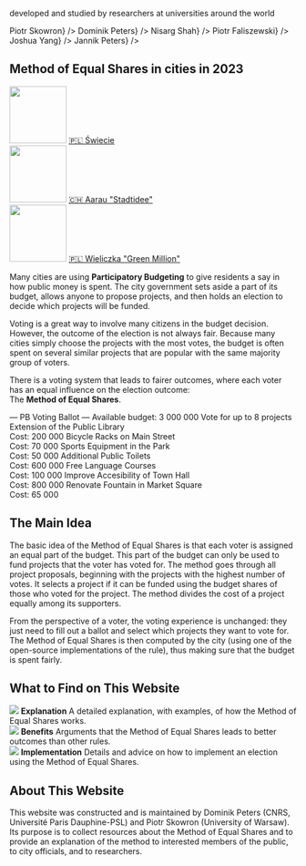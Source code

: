 
<section className={styles.universityLogos}>
    <p>developed and studied by researchers at universities around the world</p>
    <div className={styles.logoList}>
        <UniversityLogo logo="logo-warsaw-en.svg" uniName="University of Warsaw" link={<a href="https://www.mimuw.edu.pl/~ps219737/">Piotr Skowron</a>} />
        <UniversityLogo logo="logo-cnrs.svg" uniName="CNRS, France" link={<a href="http://dominik-peters.de/">Dominik Peters</a>} />
        <UniversityLogo logo="logo-toronto.svg" uniName="University of Toronto" link={<a href="https://www.cs.toronto.edu/~nisarg/index.html">Nisarg Shah</a>} />
        <UniversityLogo logo="logo-agh.svg" uniName="AGH University of Science and Technology, Kraków" link={<a href="https://home.agh.edu.pl/~faliszew/">Piotr Faliszewski</a>} />
        <UniversityLogo logo="logo-eth.svg" uniName="ETH Zurich" link={<a href="https://democracy.dsi.uzh.ch/member/joshua-yang/">Joshua Yang</a>} />
        <UniversityLogo logo="logo-tu-berlin.svg" uniName="TU Berlin" link={<a href="https://sites.google.com/view/jannikpeters">Jannik Peters</a>} />
    </div>
</section>

<section className={[styles.contentSection, styles.cities2023].join(' ')}>
  <h2><span>Method of Equal Shares in cities in 2023</span></h2>
  <div className={styles.columns}>
    <div>
      <a href="https://swiecie.konsultacjejst.pl/budzet-obywatelski/"><img src={useBaseUrl('/img/swiecie.png')} width="100" height="100" /></a>
      <a href="https://swiecie.konsultacjejst.pl/budzet-obywatelski/">🇵🇱 Świecie</a>
    </div>
    <div>
      <a href="https://www.stadtidee.aarau.ch/"><img src={useBaseUrl('/img/aarau.jpg')} width="100" height="100" /></a>
      <a href="https://www.stadtidee.aarau.ch/">🇨🇭 Aarau "Stadtidee"</a>
    </div>
    <div>
      <a href="https://zb.wieliczka.eu/budzet-obywatelski"><img src={useBaseUrl('/img/wielieczka.jpg')} width="100" height="100" /></a>
      <a href="https://zb.wieliczka.eu/budzet-obywatelski">🇵🇱 Wieliczka "Green Million"</a>
    </div>
  </div>
</section>

<section className={styles.contentSectionFlex}>
  <div className={styles.ballotExplanation}>
    <p>
        Many cities are using <strong style={{color: 'var(--ifm-color-primary)'}}>Participatory Budgeting</strong> to give residents a say in how public money is spent.
        The city government sets aside a part of its budget,
        allows anyone to propose projects, and then holds
        an election to decide which projects will be funded.
    </p>
    <p>
        Voting is a great way to involve many citizens in the budget decision.
        However, the outcome of the election is not always fair.
        Because many cities simply choose the projects with the most votes,
        the budget is often spent on several similar projects that are popular with
        the same majority group of voters.
    </p>
    <p>
        There is a voting system that leads to fairer outcomes, where each voter has an equal influence on the
        election outcome:
        <br />
        The <strong style={{color: 'var(--ifm-color-primary)'}}>Method of Equal Shares</strong>.
    </p>
  </div>
  <div className={styles.approvalBallotExample}>
      <span style={{fontWeight: 500, fontSize: '110%'}}>&mdash; PB Voting Ballot &mdash;</span>
      <span>Available budget: <CurrencySymbol/>3 000 000</span>
      <span style={{fontStyle: 'italic', marginBottom: '5px'}}>Vote for up to 8 projects</span>
      <BallotExampleOption selected>Extension of the Public Library <br /> Cost: <CurrencySymbol/>200 000</BallotExampleOption>
      <BallotExampleOption>Bicycle Racks on Main Street <br /> Cost: <CurrencySymbol/>70 000</BallotExampleOption>
      <BallotExampleOption selected>Sports Equipment in the Park <br /> Cost: <CurrencySymbol/>50 000</BallotExampleOption>
      <BallotExampleOption selected>Additional Public Toilets <br /> Cost: <CurrencySymbol/>600 000</BallotExampleOption>
      <BallotExampleOption>Free Language Courses <br /> Cost: <CurrencySymbol/>100 000</BallotExampleOption>
      <BallotExampleOption>Improve Accesibility of Town Hall <br /> Cost: <CurrencySymbol/>800 000</BallotExampleOption>
      <BallotExampleOption>Renovate Fountain in Market Square <br /> Cost: <CurrencySymbol/>65 000</BallotExampleOption>
  </div>
</section>

<section className={styles.contentSection}>
  <h2>The Main Idea</h2>
  <p>
      The basic idea of the Method of Equal Shares is that each voter is assigned an equal part of the budget.
      This part of the budget can only be used to fund projects that the voter has voted for.
      The method goes through all project proposals, beginning with the projects with the highest number of
      votes.
      It selects a project if it can be funded using the budget shares of those who voted for the project.
      The method divides the cost of a project equally among its supporters.
  </p>
  <div className={styles.sankeyImage}>
      <div className={styles.sankeyContainer}>
        <Sankey />
      </div>
  </div>
  <p>
      From the perspective of a voter, the voting experience is unchanged: they just need to fill out a ballot
      and select which projects they want to vote for. The Method of Equal Shares is then computed
      by the city (using one of the open-source implementations of the rule), thus making sure that the budget is spent fairly.
  </p>
</section>

<section className={styles.contentSection}>
  <h2>What to Find on This Website</h2>
  <div className={styles.columns}>
    <div>
      <Link to="explanation"><img src={useBaseUrl('/img/fund.svg')}/></Link>
      <Link to="explanation"><strong>Explanation</strong></Link>
      <Link to="explanation"><span>A detailed explanation, with examples, of how the Method of Equal Shares works.</span></Link>
    </div>
    <div>
      <Link to="benefits"><img src={useBaseUrl('/img/growth.svg')}/></Link>
      <Link to="benefits"><strong>Benefits</strong></Link>
      <Link to="benefits"><span>Arguments that the Method of Equal Shares leads to better outcomes than other rules.</span></Link>
    </div>
    <div>
      <Link to="implementation"><img src={useBaseUrl('/img/clipboard.svg')}/></Link>
      <Link to="implementation"><strong>Implementation</strong></Link>
      <Link to="implementation"><span>Details and advice on how to implement an election using the Method of Equal Shares.</span></Link>
    </div>
  </div>
</section>

<section className={styles.contentSection}>
  <h2>About This Website</h2>
  <p style={{ fontSize: '1.2em' }}>
      This website was <Link to="contacts">constructed and is maintained by Dominik Peters (CNRS, Université Paris Dauphine-PSL) and Piotr Skowron (University of Warsaw)</Link>.
      Its purpose is to collect resources about the Method of Equal Shares and to provide an explanation of the method to interested members of the public,
      to city officials, and to researchers.
  </p>
</section>